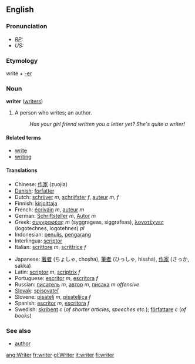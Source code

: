 ==English==
===Pronunciation===
* ''[[RP]]:'' {{IPA|/raɪtə/}}
* ''US:'' {{IPA|/raɪtɚ/}}

===Etymology===
write + [[-er]]

===Noun===
'''writer''' ([[writers]])

#A person who writes; an author.
#:''Has your girl friend written you a letter yet? She's quite a writer!'' 

====Related terms====
*[[write]]
*[[writing]]

====Translations====
{{top}}
*Chinese: [[作家]] (zuojia)
*[[w:Danish language|Danish]]: [[forfatter]]
*Dutch: [[schrijver]] ''m'', [[schrijfster]] ''f'', [[auteur]] ''m, f''
*Finnish: [[kirjoittaja]]
*French: [[écrivain]] ''m'', [[auteur]] ''m''
*German: [[Schriftsteller]] ''m'', [[Autor]] ''m''
*Greek: [[συγγραφέας]] ''m'' (syggrageas, siggrafeas), [[λογοτέχνες]] (logotechnes, logotehnes) ''pl''
*Indonesian: [[tulis|penulis]], [[karang|pengarang]]
*Interlingua: [[scriptor]]
*Italian: [[scrittore]] ''m'', [[scrittrice]] ''f'' 
{{mid}}
*Japanese: [[著者]] (ちょしゃ, chosha), [[筆者]] (ひっしゃ, hissha), [[作家]] (さっか, sakka)
*Latin: [[scriptor]] ''m'', [[scriptrix]] ''f''
*Portuguese: [[escritor]] ''m'', [[escritora]] ''f''
*Russian: [[писатель]] ''m'', [[автор]] ''m'', [[писака]] ''m offensive''
*[[Slovak]]: [[spisovateľ]]
*Slovene: [[pisatelj]] ''m'', [[pisateljica]] ''f''
*Spanish: [[escritor]] ''m'', [[escritora]] ''f''
*Swedish: [[skribent]] ''c'' (''of shorter articles, speeches etc.''); [[författare]] ''c'' (''of books'')
{{bottom}}

===See also===
*[[author]]
[[ang:Writer]]
[[fr:writer]]
[[gl:Writer]]
[[it:writer]]
[[fi:writer]]